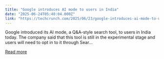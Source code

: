```yaml
---
title: "Google introduces AI mode to users in India"
date: "2025-06-24T05:40:04.000Z"
link: "https://techcrunch.com/2025/06/23/google-introduces-ai-mode-to-users-in-india/"
---
```


Google introduced its AI mode, a Q&#38;A-style search tool, to users in India today. The company said that this tool is still in the experimental stage and users will need to opt in to it through Sear...

[Read more](https://techcrunch.com/2025/06/23/google-introduces-ai-mode-to-users-in-india/)

